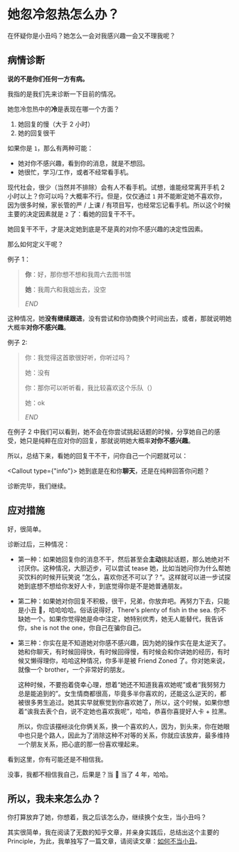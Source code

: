 
# 她忽冷忽热怎么办？

在怀疑你是小丑吗？她怎么一会对我感兴趣一会又不理我呢？

## 病情诊断

**说的不是你们任何一方有病。**

我指的是我们先来诊断一下目前的情况。

她忽冷忽热中的**冷**是表现在哪一个方面？

1. 她回复的慢（大于 2 小时）
2. 她的回复很干

如果你是 `1`，那么有两种可能：

- 她对你不感兴趣，看到你的消息，就是不想回。
- 她很忙，学习/工作，或者不经常看手机。

现代社会，很少（当然并不排除）会有人不看手机。试想，谁能经常离开手机 2 小时以上？你可以吗？大概率不行。但是，仅仅通过 `1` 并不能断定她不喜欢你，因为很多时候，家长管的严 / 上课 / 有项目写，也经常忘记看手机。所以这个时候主要的决定因素就是 `2` 了：看她的回复干不干。

她回复干不干，才是决定她到底是不是真的对你不感兴趣的决定性因素。

那么如何定义干呢？

例子 1：

> **你**：好，那你想不想和我周六去图书馆
>
> **她**：我周六和我姐出去，没空
>
> *END*

这种情况，她**没有继续跟进**，没有尝试和你协商换个时间出去，或者，那就说明她大概率**对你不感兴趣**。

例子 2:

> 你：我觉得这首歌很好听，你听过吗？
>
> 她：没有
>
> 你：那你可以听听看，我比较喜欢这个乐队（）
>
> 她：ok
>
> *END*

在例子 2 中我们可以看到，她不会在你尝试挑起话题的时候，分享她自己的感受，她只是纯粹在应对你的回复，那就说明她大概率**对你不感兴趣**。

所以，总结下来，看她的回复干不干，问你自己一个问题就可以：

<Callout type={"info"}>
    她到底是在和你**聊天**，还是在纯粹回答你问题？
</Callout>


诊断完毕，我们继续。

## 应对措施

好，很简单。

诊断过后，三种情况：

- 第一种：如果她回复你的消息不干，然后甚至会**主动**挑起话题，那么她绝对不讨厌你。这种情况，大胆迈步，可以尝试 tease 她，比如当她问你为什么帮她买饮料的时候开玩笑说 ”怎么，喜欢你还不可以了？“。这样就可以进一步试探她到底想不想给你发好人卡，到底觉得你是不是她普通朋友。

- 第二种：如果她对你回复不积极，很干，兄弟，你放弃吧。再努力下去，只能是小丑 🤡，哈哈哈哈。俗话说得好，There's plenty of fish in the sea. 你不缺她一个。如果你觉得她是命中注定，她特别优秀，她无人能替代，我告诉你，she is not the one，你自己在骗你自己。

- 第三种：你实在是不知道她对你感不感兴趣，因为她的操作实在是太逆天了。她和你聊天，有时候回得快，有时候回得慢，有时候会和你讲她的经历，有时候又懒得理你，哈哈这种情况，你多半是被 Friend Zoned 了。你对她来说，就像一个 brother，一个非常好的朋友。

  这种时候，不要抱着侥幸心理，想着“她还不知道我喜欢她呢”或者“我努努力总是能追到的”。女生情商都很高，毕竟多半你喜欢的，还能这么逆天的，都被很多男生追过。她其实早就察觉到你喜欢她了，所以，这个时候，如果你想着“诶我去表个白，说不定她也喜欢我呢”，哈哈，恭喜你喜提好人卡 + 拉黑。

  所以，你应该~~摆烂~~淡化你俩关系，换一个喜欢的人，因为，到头来，你在她眼中也只是个路人，因此为了消除这种不对等的关系，你就应该放弃，最多维持一个朋友关系，把心底的那一份喜欢埋起来。

看到这里，你有可能还是不相信我。

没事，我都不相信我自己，后果是？当 🤡 当了 4 年，哈哈。

## 所以，我未来怎么办？

你打算放弃了她，你想着，我之后该怎么办，继续换个女生，当小丑吗？

其实很简单，我在阅读了无数的知乎文章，并亲身实践后，总结出这个主要的 Principle，为此，我单独写了一篇文章，请阅读文章：[如何不当小丑](/what-to-do-before/how-to-not-make-a-clown-of-yourself)。


